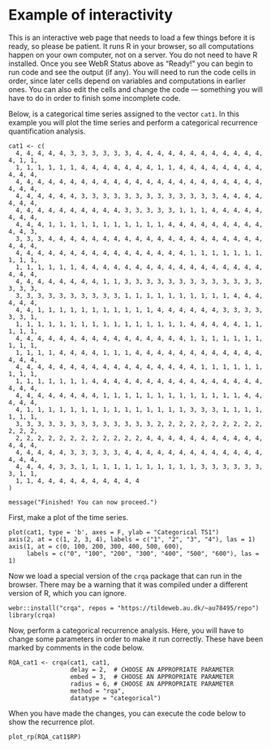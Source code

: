 # Example of interactivity {#sec-interactive}

This is an interactive web page that needs to load a few things before
it is ready, so please be patient. It runs R in your browser, so all
computations happen on your own computer, not on a server. You do not
need to have R installed. Once you see WebR Status above as "Ready!" you
can begin to run code and see the output (if any). You will need to run
the code cells in order, since later cells depend on variables and
computations in earlier ones. You can also edit the cells and change the
code --- something you will have to do in order to finish some
incomplete code.

Below, is a categorical time series assigned to the vector `cat1`. In
this example you will plot the time series and perform a categorical
recurrence quantification analysis.

```webr-r
cat1 <- c(
  4, 4, 4, 4, 4, 3, 3, 3, 3, 3, 3, 4, 4, 4, 4, 4, 4, 4, 4, 4, 4, 4, 4, 4, 1, 1,
  1, 1, 1, 1, 1, 1, 4, 4, 4, 4, 4, 4, 4, 1, 1, 4, 4, 4, 4, 4, 4, 4, 4, 4, 4, 4,
  4, 4, 4, 4, 4, 4, 4, 4, 4, 4, 4, 4, 4, 4, 4, 4, 4, 4, 4, 4, 4, 4, 4, 4, 4, 4,
  4, 4, 4, 4, 4, 4, 3, 3, 3, 3, 3, 3, 3, 3, 3, 3, 3, 3, 3, 4, 4, 4, 4, 4, 4, 4,
  4, 4, 4, 4, 4, 4, 4, 4, 4, 4, 3, 3, 3, 3, 3, 1, 1, 1, 4, 4, 4, 4, 4, 4, 4, 4,
  4, 4, 4, 1, 1, 1, 1, 1, 1, 1, 1, 1, 1, 1, 4, 4, 4, 4, 4, 4, 4, 4, 4, 4, 4, 3,
  3, 3, 3, 4, 4, 4, 4, 4, 4, 4, 4, 4, 4, 4, 4, 4, 4, 4, 4, 4, 4, 4, 4, 4, 4, 4,
  4, 4, 4, 4, 4, 4, 4, 4, 4, 4, 4, 4, 4, 4, 4, 4, 1, 1, 1, 1, 1, 1, 1, 1, 1, 1,
  1, 1, 1, 1, 1, 1, 4, 4, 4, 4, 4, 4, 4, 4, 4, 4, 4, 4, 4, 4, 4, 4, 4, 4, 4, 4,
  4, 4, 4, 4, 4, 4, 4, 4, 1, 1, 3, 3, 3, 3, 3, 3, 3, 3, 3, 3, 3, 3, 3, 3, 3, 3,
  3, 3, 3, 3, 3, 3, 3, 3, 3, 3, 1, 1, 1, 1, 1, 1, 1, 1, 1, 1, 4, 4, 4, 4, 4, 4,
  4, 4, 1, 1, 1, 1, 1, 1, 1, 1, 1, 1, 1, 4, 4, 4, 4, 4, 4, 3, 3, 3, 3, 3, 3, 1,
  1, 1, 1, 1, 1, 1, 1, 1, 1, 1, 1, 1, 1, 1, 1, 1, 4, 4, 4, 4, 4, 1, 1, 1, 1, 1,
  4, 4, 4, 4, 4, 4, 4, 4, 4, 4, 4, 4, 4, 4, 4, 4, 1, 1, 1, 1, 1, 1, 1, 1, 1, 1,
  1, 1, 1, 1, 4, 4, 4, 4, 1, 1, 1, 4, 4, 4, 4, 4, 4, 4, 4, 4, 4, 4, 4, 4, 4, 4,
  4, 4, 4, 4, 4, 4, 4, 4, 4, 4, 4, 4, 4, 4, 4, 4, 4, 1, 1, 1, 1, 1, 1, 1, 1, 1,
  1, 1, 1, 1, 1, 1, 1, 4, 4, 4, 4, 4, 4, 4, 4, 4, 4, 4, 4, 4, 4, 4, 4, 4, 4, 4,
  4, 4, 4, 4, 4, 4, 4, 4, 1, 1, 1, 1, 1, 1, 1, 1, 1, 1, 1, 1, 1, 4, 4, 4, 4, 4,
  4, 1, 1, 1, 1, 1, 1, 1, 1, 1, 1, 1, 1, 1, 1, 1, 3, 3, 3, 1, 1, 1, 1, 1, 1, 1,
  3, 3, 3, 3, 3, 3, 3, 3, 3, 3, 3, 3, 3, 2, 2, 2, 2, 2, 2, 2, 2, 2, 2, 2, 2, 2,
  2, 2, 2, 2, 2, 2, 2, 2, 2, 2, 2, 2, 4, 4, 4, 4, 4, 4, 4, 4, 4, 4, 4, 4, 4, 4,
  4, 4, 4, 4, 4, 3, 3, 3, 3, 3, 4, 4, 4, 4, 4, 4, 4, 4, 4, 4, 4, 4, 4, 4, 4, 4,
  4, 4, 4, 4, 3, 3, 1, 1, 1, 1, 1, 1, 1, 1, 1, 1, 1, 3, 3, 3, 3, 3, 3, 3, 1, 1,
  1, 1, 4, 4, 4, 4, 4, 4, 4, 4, 4, 4
)

message("Finished! You can now proceed.")
```

First, make a plot of the time series.

```webr-r
plot(cat1, type = 'b', axes = F, ylab = "Categorical TS1") 
axis(2, at = c(1, 2, 3, 4), labels = c("1", "2", "3", "4"), las = 1)
axis(1, at = c(0, 100, 200, 300, 400, 500, 600), 
     labels = c("0", "100", "200", "300", "400", "500", "600"), las = 1)
```

Now we load a special version of the `crqa` package that can run in the
browser. There may be a warning that it was compiled under a different
version of R, which you can ignore.

```webr
webr::install("crqa", repos = "https://tildeweb.au.dk/~au78495/repo")
library(crqa)
```

Now, perform a categorical recurrence analysis. Here, you will have to
change some parameters in order to make it run correctly. These have
been marked by comments in the code below.

```webr-r
RQA_cat1 <- crqa(cat1, cat1,
                 delay = 2,  # CHOOSE AN APPROPRIATE PARAMETER
                 embed = 3,  # CHOOSE AN APPROPRIATE PARAMETER
                 radius = 6, # CHOOSE AN APPROPRIATE PARAMETER
                 method = "rqa",
                 datatype = "categorical")
```

When you have made the changes, you can execute the code below to show
the recurrence plot.

```webr
plot_rp(RQA_cat1$RP)
```
